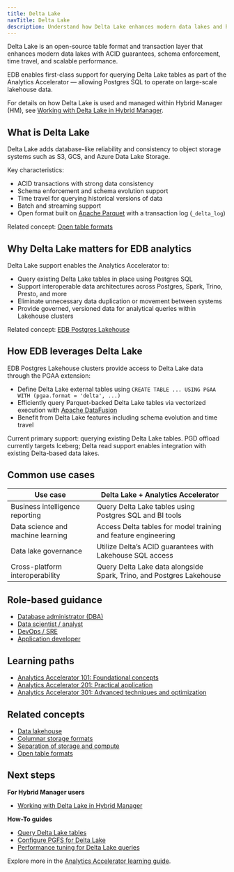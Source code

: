 ```yaml
---
title: Delta Lake
navTitle: Delta Lake
description: Understand how Delta Lake enhances modern data lakes and how Analytics Accelerator leverages it within the EDB Postgres ecosystem.
---
```


Delta Lake is an open-source table format and transaction layer that enhances modern data lakes with ACID guarantees, schema enforcement, time travel, and scalable performance.

EDB enables first-class support for querying Delta Lake tables as part of the Analytics Accelerator — allowing Postgres SQL to operate on large-scale lakehouse data.

For details on how Delta Lake is used and managed within Hybrid Manager (HM), see [Working with Delta Lake in Hybrid Manager](/edb-postgres-ai/latest/hybrid-manager/analytics/delta_lake/).

## What is Delta Lake

Delta Lake adds database-like reliability and consistency to object storage systems such as S3, GCS, and Azure Data Lake Storage.

Key characteristics:

-   ACID transactions with strong data consistency
-   Schema enforcement and schema evolution support
-   Time travel for querying historical versions of data
-   Batch and streaming support
-   Open format built on [Apache Parquet](https://parquet.apache.org/) with a transaction log (`_delta_log`)

Related concept: [Open table formats](learn/explained/generic-concepts.mdx#open-table-formats)

## Why Delta Lake matters for EDB analytics

Delta Lake support enables the Analytics Accelerator to:

-   Query existing Delta Lake tables in place using Postgres SQL
-   Support interoperable data architectures across Postgres, Spark, Trino, Presto, and more
-   Eliminate unnecessary data duplication or movement between systems
-   Provide governed, versioned data for analytical queries within Lakehouse clusters

Related concept: [EDB Postgres Lakehouse](learn/explained/analytics-concepts#edb-postgres-lakehouse)

## How EDB leverages Delta Lake

EDB Postgres Lakehouse clusters provide access to Delta Lake data through the PGAA extension:

-   Define Delta Lake external tables using `CREATE TABLE ... USING PGAA WITH (pgaa.format = 'delta', ...)`
-   Efficiently query Parquet-backed Delta Lake tables via vectorized execution with [Apache DataFusion](https://datafusion.apache.org/)
-   Benefit from Delta Lake features including schema evolution and time travel

Current primary support: querying existing Delta Lake tables.
PGD offload currently targets Iceberg; Delta read support enables integration with existing Delta-based data lakes.

## Common use cases

| Use case                          | Delta Lake + Analytics Accelerator                                   |
| --------------------------------- | -------------------------------------------------------------------- |
| Business intelligence reporting   | Query Delta Lake tables using Postgres SQL and BI tools              |
| Data science and machine learning | Access Delta tables for model training and feature engineering       |
| Data lake governance              | Utilize Delta’s ACID guarantees with Lakehouse SQL access            |
| Cross-platform interoperability   | Query Delta Lake data alongside Spark, Trino, and Postgres Lakehouse |

## Role-based guidance

-   [Database administrator (DBA)](learn/personas.mdx#database-administrator-dba)
-   [Data scientist / analyst](learn/personas.mdx#data-scientist--data-analyst)
-   [DevOps / SRE](learn/personas.mdx#devops-engineer--site-reliability-engineer-sre)
-   [Application developer](learn/personas.mdx#application-developer)

## Learning paths

-   [Analytics Accelerator 101: Foundational concepts](learn/paths/101)
-   [Analytics Accelerator 201: Practical application](learn/paths/201)
-   [Analytics Accelerator 301: Advanced techniques and optimization](learn/paths/301)

## Related concepts

-   [Data lakehouse](learn/explained/generic-concepts/#data-lakehouse)
-   [Columnar storage formats](learn/explained/generic-concepts/#columnar-storage-formats)
-   [Separation of storage and compute](learn/explained/generic-concepts/#separation-of-storage-and-compute)
-   [Open table formats](learn/explained/generic-concepts/#open-table-formats)

## Next steps

**For Hybrid Manager users**

-   [Working with Delta Lake in Hybrid Manager](/edb-postgres-ai/latest/hybrid-manager/analytics/delta_lake/)

**How-To guides**

-   [Query Delta Lake tables](/edb-postgres-ai/latest/hybrid-manager/analytics/learn/how-to/query-delta-lake-tables/)
-   [Configure PGFS for Delta Lake](/edb-postgres-ai/latest/hybrid-manager/analytics/learn/how-to/configure-delta-pgfs/)
-   [Performance tuning for Delta Lake queries](/edb-postgres-ai/latest/hybrid-manager/analytics/learn/how-to/performance-delta-lake-queries/)

Explore more in the [Analytics Accelerator learning guide](learn).
